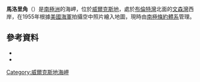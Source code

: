 {{coord|66|49|S|108|39|E|source:GNIS|display=title}}

'''馬洛里角'''（{{lang-en|Mallory Point}}）是[[南極洲|南極洲]]的海岬，位於[[威爾克斯地|威爾克斯地]]，處於[[布倫特灣|布倫特灣]]北面的[[文森灣|文森灣]]西岸，在1955年根據[[美國海軍|美國海軍]]拍攝空中照片繪入地圖，現時由[[南極條約體系|南極條約體系]]管理。

==參考資料==
*{{cite gnis | type = antarid | id = 9320| name = Mallory Point | accessdate = 2013-07-29}}
*{{usgs-gazetteer|id=9320}}

{{DEFAULTSORT:Mallory Point}}
[[Category:威爾克斯地海岬|Category:威爾克斯地海岬]]


{{WilkesLand-geo-stub}}
